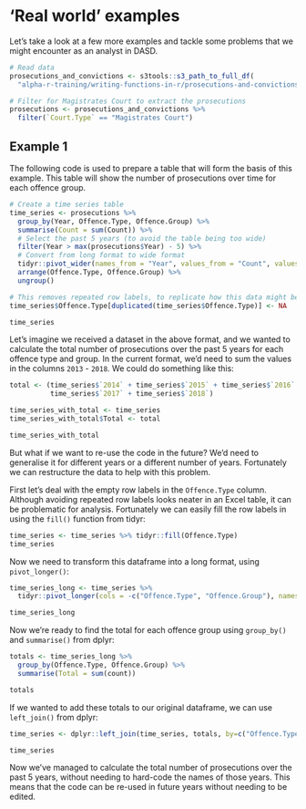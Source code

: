 # 'Real world' examples

Let's take a look at a few more examples and tackle some problems that we might encounter as an analyst in DASD. 

```r
# Read data
prosecutions_and_convictions <- s3tools::s3_path_to_full_df(
  "alpha-r-training/writing-functions-in-r/prosecutions-and-convictions-2018.csv")

# Filter for Magistrates Court to extract the prosecutions
prosecutions <- prosecutions_and_convictions %>%
  filter(`Court.Type` == "Magistrates Court")
```


## Example 1

The following code is used to prepare a table that will form the basis of this example. This table will show the number of prosecutions over time for each offence group.

```r
# Create a time series table
time_series <- prosecutions %>%
  group_by(Year, Offence.Type, Offence.Group) %>%
  summarise(Count = sum(Count)) %>%
  # Select the past 5 years (to avoid the table being too wide)
  filter(Year > max(prosecutions$Year) - 5) %>%
  # Convert from long format to wide format
  tidyr::pivot_wider(names_from = "Year", values_from = "Count", values_fill = c("Count" = 0)) %>%
  arrange(Offence.Type, Offence.Group) %>%
  ungroup()

# This removes repeated row labels, to replicate how this data might be displayed in Excel
time_series$Offence.Type[duplicated(time_series$Offence.Type)] <- NA

time_series
```

Let's imagine we received a dataset in the above format, and we wanted to calculate the total number of prosecutions over the past 5 years for each offence type and group. In the current format, we'd need to sum the values in the columns `2013` - `2018`. We could do something like this: 

```r
total <- (time_series$`2014` + time_series$`2015` + time_series$`2016` +
          time_series$`2017` + time_series$`2018`)

time_series_with_total <- time_series
time_series_with_total$Total <- total

time_series_with_total
```

But what if we want to re-use the code in the future? We'd need to generalise it for different years or a different number of years. Fortunately we can restructure the data to help with this problem.

First let's deal with the empty row labels in the `Offence.Type` column. Although avoiding repeated row labels looks neater in an Excel table, it can be problematic for analysis. Fortunately we can easily fill the row labels in using the `fill()` function from tidyr:

```r
time_series <- time_series %>% tidyr::fill(Offence.Type)
time_series
```

Now we need to transform this dataframe into a long format, using `pivot_longer()`:

```r
time_series_long <- time_series %>%
  tidyr::pivot_longer(cols = -c("Offence.Type", "Offence.Group"), names_to = "year", values_to = "count")

time_series_long
```

Now we're ready to find the total for each offence group using `group_by()` and `summarise()` from dplyr:

```r
totals <- time_series_long %>%
  group_by(Offence.Type, Offence.Group) %>%
  summarise(Total = sum(count))

totals
```

If we wanted to add these totals to our original dataframe, we can use `left_join()` from dplyr:

```r
time_series <- dplyr::left_join(time_series, totals, by=c("Offence.Type", "Offence.Group"))

time_series
```

Now we've managed to calculate the total number of prosecutions over the past 5 years, without needing to hard-code the names of those years. This means that the code can be re-used in future years without needing to be edited.




